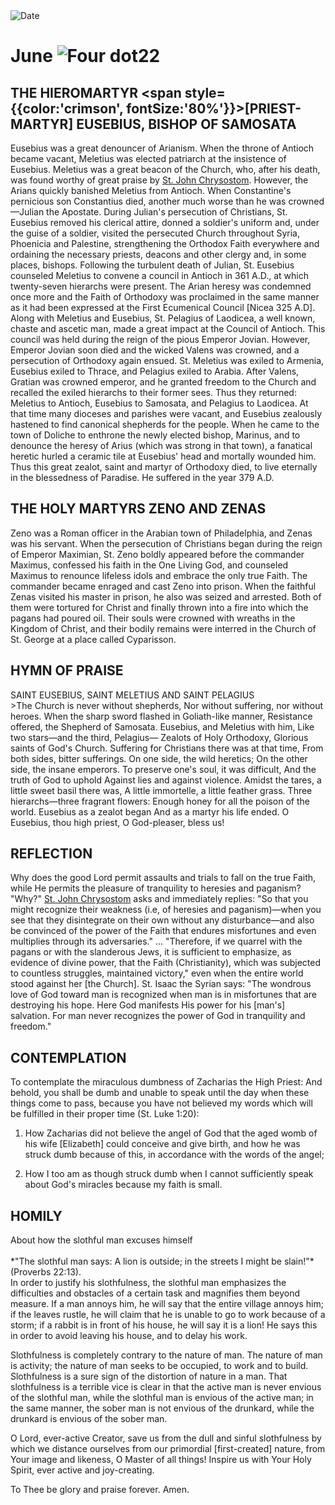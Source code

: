 
<RunningHead />
<Image src="/title-imprint.png" height={68} width={50} alt="Date" className="title-imprint"/>

# <div id="date">June <Image className="four-dot" src="/four-dot.png" height={15} width={15} alt="Four dot" />22</div>

## THE HIEROMARTYR <span style={{color:'crimson', fontSize:'80%'}}>[PRIEST-MARTYR]</span> EUSEBIUS, BISHOP OF SAMOSATA

Eusebius was a great denouncer of Arianism. When the throne of Antioch became vacant, Meletius was elected patriarch at the insistence of Eusebius. Meletius was a great beacon of the Church, who, after his death, was found worthy of great praise by [St. John Chrysostom](/november/13th). However, the Arians quickly banished Meletius from Antioch. When Constantine's pernicious son Constantius died, another much worse than he was crowned—Julian the Apostate. During Julian's persecution of Christians, St. Eusebius removed his clerical attire, donned a soldier's uniform and, under the guise of a soldier, visited the persecuted Church throughout Syria, Phoenicia and Palestine, strengthening the Orthodox Faith everywhere and ordaining the necessary priests, deacons and other clergy and, in some places, bishops. Following the turbulent death of Julian, St. Eusebius counseled Meletius to convene a council in Antioch in 361 A.D., at which twenty-seven hierarchs were present. The Arian heresy was condemned once more and the Faith of Orthodoxy was proclaimed in the same manner as it had been expressed at the First Ecumenical Council [Nicea 325 A.D]. Along with Meletius and Eusebius, St. Pelagius of Laodicea, a well known, chaste and ascetic man, made a great impact at the Council of Antioch. This council was held during the reign of the pious Emperor Jovian. However, Emperor Jovian soon died and the wicked Valens was crowned, and a persecution of Orthodoxy again ensued. St. Meletius was exiled to Armenia, Eusebius exiled to Thrace, and Pelagius exiled to Arabia. After Valens, Gratian was crowned emperor, and he granted freedom to the Church and recalled the exiled hierarchs to their former sees. Thus they returned: Meletius to Antioch, Eusebius to Samosata, and Pelagius to Laodicea. At that time many dioceses and parishes were vacant, and Eusebius zealously hastened to find canonical shepherds for the people. When he came to the town of Doliche to enthrone the newly elected bishop, Marinus, and to denounce the heresy of Arius (which was strong in that town), a fanatical heretic hurled a ceramic tile at Eusebius' head and mortally wounded him. Thus this great zealot, saint and martyr of Orthodoxy died, to live eternally in the blessedness of Paradise. He suffered in the year 379 A.D.

## THE HOLY MARTYRS ZENO AND ZENAS

Zeno was a Roman officer in the Arabian town of Philadelphia, and Zenas was his servant. When the persecution of Christians began during the reign of Emperor Maximian, St. Zeno boldly appeared before the commander Maximus, confessed his faith in the One Living God, and counseled Maximus to renounce lifeless idols and embrace the only true Faith. The commander became enraged and cast Zeno into prison. When the faithful Zenas visited his master in prison, he also was seized and arrested. Both of them were tortured for Christ and finally thrown into a fire into which the pagans had poured oil. Their souls were crowned with wreaths in the Kingdom of Christ, and their bodily remains were interred in the Church of St. George at a place called Cyparisson.


## HYMN OF PRAISE
<div style={{textAlign:'center', color:'crimson', fontWeight:'bold'}}>
SAINT EUSEBIUS, SAINT MELETIUS AND SAINT PELAGIUS
</div>
>The Church is never without shepherds,  
Nor without suffering, nor without heroes.  
When the sharp sword flashed in Goliath-like manner,  
Resistance offered, the Shepherd of Samosata.  
Eusebius, and Meletius with him,  
Like two stars—and the third, Pelagius—  
Zealots of Holy Orthodoxy,  
Glorious saints of God's Church.  
Suffering for Christians there was at that time,  
From both sides, bitter sufferings.  
On one side, the wild heretics;  
On the other side, the insane emperors.  
To preserve one's soul, it was difficult,  
And the truth of God to uphold  
Against lies and against violence.  
Amidst the tares, a little sweet basil there was,  
A little immortelle, a little feather grass.  
Three hierarchs—three fragrant flowers:  
Enough honey for all the poison of the world.  
Eusebius as a zealot began  
And as a martyr his life ended.  
O Eusebius, thou high priest,  
O God-pleaser, bless us!  

## REFLECTION

Why does the good Lord permit assaults and trials to fall on the true Faith, while He permits the pleasure of tranquility to heresies and paganism? "Why?" [St. John Chrysostom](/november/13th) asks and immediately replies: "So that you might recognize their weakness (i.e, of heresies and paganism)—when you see that they disintegrate on their own without any disturbance—and also be convinced of the power of the Faith that endures misfortunes and even multiplies through its adversaries." ... "Therefore, if we quarrel with the pagans or with the slanderous Jews, it is sufficient to emphasize, as evidence of divine power, that the Faith (Christianity), which was subjected to countless struggles, maintained victory," even when the entire world stood against her [the Church]. St. Isaac the Syrian says: "The wondrous love of God toward man is recognized when man is in misfortunes that are destroying his hope. Here God manifests His power for his [man's] salvation. For man never recognizes the power of God in tranquility and freedom."

## CONTEMPLATION

To contemplate the miraculous dumbness of Zacharias the High Priest: And behold, you shall be dumb and unable to speak until the day when these things come to pass, because you have not believed my words which will be fulfilled in their proper time (St. Luke 1:20):

1. How Zacharias did not believe the angel of God that the aged womb of his wife [Elizabeth] could conceive and give birth, and how he was struck dumb because of this, in accordance with the words of the angel;

2. How I too am as though struck dumb when I cannot sufficiently speak about God's miracles because my faith is small.


## HOMILY
<div style={{textAlign:'center', color:'crimson', fontWeight:'bold'}}>
About how the slothful man excuses himself
</div>
<br />
<div style={{textAlign:'right'}}>
*"The slothful man says: A lion is outside; in the streets I might be slain!"* (Proverbs 22:13).
</div>
In order to justify his slothfulness, the slothful man emphasizes the difficulties and obstacles of a certain task and magnifies them beyond measure. If a man annoys him, he will say that the entire village annoys him; if the leaves rustle, he will claim that he is unable to go to work because of a storm; if a rabbit is in front of his house, he will say it is a lion! He says this in order to avoid leaving his house, and to delay his work.

Slothfulness is completely contrary to the nature of man. The nature of man is activity; the nature of man seeks to be occupied, to work and to build. Slothfulness is a sure sign of the distortion of nature in a man. That slothfulness is a terrible vice is clear in that the active man is never envious of the slothful man, while the slothful man is envious of the active man; in the same manner, the sober man is not envious of the drunkard, while the drunkard is envious of the sober man.

O Lord, ever-active Creator, save us from the dull and sinful slothfulness by which we distance ourselves from our primordial [first-created] nature, from Your image and likeness, O Master of all things! Inspire us with Your Holy Spirit, ever active and joy-creating.

To Thee be glory and praise forever. Amen.